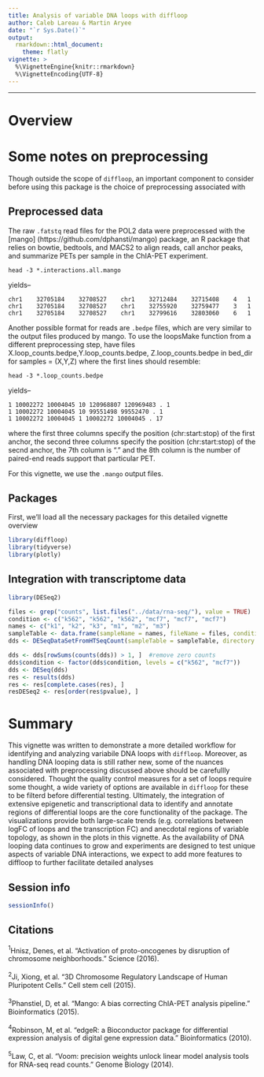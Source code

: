 ```yaml
---
title: Analysis of variable DNA loops with diffloop
author: Caleb Lareau & Martin Aryee
date: "`r Sys.Date()`"
output:
  rmarkdown::html_document:
    theme: flatly
vignette: >
  %\VignetteEngine{knitr::rmarkdown}
  %\VignetteEncoding{UTF-8}
---
```

***

# Overview


# Some notes on preprocessing
Though outside the scope of `diffloop`, an important component to consider before using this package is the choice of preprocessing associated with 

## Preprocessed data

The raw `.fatstq` read files for the POL2 data were preprocessed with the [mango] (https://github.com/dphansti/mango) package, an R package that relies on bowtie, bedtools, and MACS2 to align reads, call anchor peaks, and summarize PETs per sample in the ChIA-PET experiment.

```
head -3 *.interactions.all.mango
```
yields-- 
```
chr1    32705184    32708527    chr1    32712484    32715408    4   1
chr1    32705184    32708527    chr1    32755920    32759477    3   1
chr1    32705184    32708527    chr1    32799616    32803060    6   1
```

Another possible format for reads are `.bedpe` files, which are very similar to the output files produced by mango. To use the loopsMake function from a different preprocessing step, have files X.loop_counts.bedpe,Y.loop_counts.bedpe, Z.loop_counts.bedpe in bed_dir for samples = (X,Y,Z) where the first lines should resemble:

```
head -3 *.loop_counts.bedpe
```
yields--
```
1 10002272 10004045 10 120968807 120969483 . 1
1 10002272 10004045 10 99551498 99552470 . 1
1 10002272 10004045 1 10002272 10004045 . 17
```

where the first three columns specify the position (chr:start:stop) of the first anchor, the second three columns specify the position (chr:start:stop) of the secnd anchor, the 7th column is “.” and the 8th column is the number of paired-end reads support that particular PET.

For this vignette, we use the `.mango` output files. 


## Packages
First, we'll load all the necessary packages for this detailed vignette overview

```r
library(diffloop)
library(tidyverse)
library(plotly)
```

## Integration with transcriptome data

```r
library(DESeq2)

files <- grep("counts", list.files("../data/rna-seq/"), value = TRUE)
condition <- c("k562", "k562", "k562", "mcf7", "mcf7", "mcf7")
names <- c("k1", "k2", "k3", "m1", "m2", "m3")
sampleTable <- data.frame(sampleName = names, fileName = files, condition = condition)
dds <- DESeqDataSetFromHTSeqCount(sampleTable = sampleTable, directory = "../data/rna-seq/", design = ~condition)

dds <- dds[rowSums(counts(dds)) > 1, ]  #remove zero counts
dds$condition <- factor(dds$condition, levels = c("k562", "mcf7"))
dds <- DESeq(dds)
res <- results(dds)
res <- res[complete.cases(res), ]
resDESeq2 <- res[order(res$pvalue), ]
```

# Summary

This vignette was written to demonstrate a more detailed workflow for identifying and analyzing variabile DNA loops with `diffloop`. Moreover, as handling DNA looping data is still rather new, some of the nuances associated with preprocessing discussed above should be carefullly considered. Thought the quality control measures for a set of loops require some thought, a wide variety of options are available in `diffloop` for these to be filterd before differential testing. Ultimately, the integration of extensive epigenetic and transcriptional data to identify and annotate regions of differential loops are the core functionality of the package. The visualizations provide both large-scale trends (e.g. correlations between logFC of loops and the transcription FC) and anecdotal regions of variable topology, as shown in the plots in this vignette. As the availability of DNA looping data continues to grow and experiments are designed to test unique aspects of variable DNA interactions, we expect to add more features to diffloop to further facilitate detailed analyses


## Session info

```r
sessionInfo()
```

## Citations

$^1$Hnisz, Denes, et al. "Activation of proto-oncogenes by disruption of
chromosome neighborhoods." Science (2016). <br><br>
$^2$Ji, Xiong, et al. "3D Chromosome Regulatory Landscape of Human Pluripotent
Cells." Cell stem cell (2015).<br><br>
$^3$Phanstiel, D, et al. "Mango: A bias correcting ChIA-PET analysis pipeline."
Bioinformatics (2015). <br><br>
$^4$Robinson, M, et al. "edgeR: a Bioconductor package for differential expression
analysis of digital gene expression data." Bioinformatics (2010). <br><br>
$^5$Law, C, et al. "Voom: precision weights unlock linear model analysis tools
for RNA-seq read counts." Genome Biology (2014). 